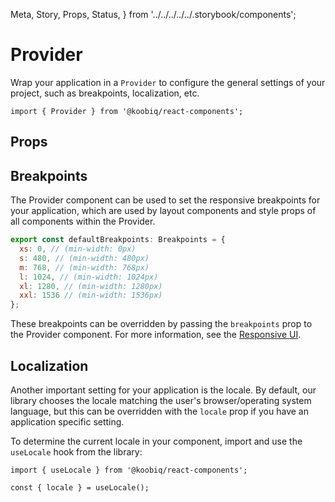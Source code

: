   Meta,
  Story,
  Props,
  Status,
} from '../../../../../.storybook/components';


<Meta of={Stories} />

# Provider

<Status variant="experimental" />

Wrap your application in a `Provider` to configure the general settings of your project, such as breakpoints, localization, etc.

```tsx
import { Provider } from '@koobiq/react-components';
```

## Props

<Props />

## Breakpoints

The Provider component can be used to set the responsive breakpoints for your application,
which are used by layout components and style props of all components within the Provider.

```js
export const defaultBreakpoints: Breakpoints = {
  xs: 0, // (min-width: 0px)
  s: 480, // (min-width: 480px)
  m: 768, // (min-width: 768px)
  l: 1024, // (min-width: 1024px)
  xl: 1280, // (min-width: 1280px)
  xxl: 1536 // (min-width: 1536px)
};
```

These breakpoints can be overridden by passing the `breakpoints` prop to the Provider component.
For more information, see the [Responsive UI](?path=/docs/responsive-ui--docs).

<Story of={Stories.Breakpoints} />

## Localization

Another important setting for your application is the locale.
By default, our library chooses the locale matching the user's browser/operating system language,
but this can be overridden with the `locale` prop if you have an application specific setting.

To determine the current locale in your component, import and use the `useLocale` hook from the library:

```tsx
import { useLocale } from '@koobiq/react-components';

const { locale } = useLocale();
```

<Story of={Stories.Localization} />
